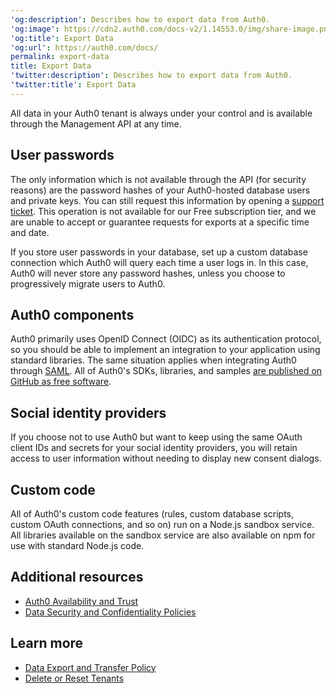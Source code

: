 ---
'og:description': Describes how to export data from Auth0.
'og:image': https://cdn2.auth0.com/docs-v2/1.14553.0/img/share-image.png
'og:title': Export Data
'og:url': https://auth0.com/docs/
permalink: export-data
title: Export Data
'twitter:description': Describes how to export data from Auth0.
'twitter:title': Export Data
---
All data in your Auth0 tenant is always under your control and is available through the <Tooltip tip="Management API: A product to allow customers to perform administrative tasks." cta="View Glossary" href="/docs/glossary?term=Management+API">Management API</Tooltip> at any time.

## User passwords

The only information which is not available through the API (for security reasons) are the password hashes of your Auth0-hosted database users and private keys. You can still request this information by opening a [support ticket](https://support.auth0.com). This operation is not available for our Free subscription tier, and we are unable to accept or guarantee requests for exports at a specific time and date.

If you store user passwords in your database, set up a custom database connection which Auth0 will query each time a user logs in. In this case, Auth0 will never store any password hashes, unless you choose to progressively migrate users to Auth0.

## Auth0 components

Auth0 primarily uses <Tooltip tip="OpenID: Open standard for authentication that allows applications to verify users' identities without collecting and storing login information." cta="View Glossary" href="/docs/glossary?term=OpenID">OpenID</Tooltip> Connect (OIDC) as its authentication protocol, so you should be able to implement an integration to your application using standard libraries. The same situation applies when integrating Auth0 through [SAML](/docs/authenticate/single-sign-on/outbound-single-sign-on/configure-auth0-saml-identity-provider). All of Auth0's SDKs, libraries, and samples [are published on GitHub as free software](https://github.com/auth0/).

## Social identity providers

If you choose not to use Auth0 but want to keep using the same <Tooltip tip="OAuth 2.0: Authorization framework that defines authorization protocols and workflows." cta="View Glossary" href="/docs/glossary?term=OAuth">OAuth</Tooltip> <Tooltip tip="OAuth 2.0: Authorization framework that defines authorization protocols and workflows." cta="View Glossary" href="/docs/glossary?term=client+IDs">client IDs</Tooltip> and secrets for your social <Tooltip tip="Identity Provider (IdP): Service that stores and manages digital identities." cta="View Glossary" href="/docs/glossary?term=identity+providers">identity providers</Tooltip>, you will retain access to user information without needing to display new consent dialogs.

## Custom code

All of Auth0's custom code features (rules, custom database scripts, custom OAuth connections, and so on) run on a Node.js sandbox service. All libraries available on the sandbox service are also available on npm for use with standard Node.js code.

## Additional resources

* [Auth0 Availability and Trust](https://auth0.com/availability-trust)
* [Data Security and Confidentiality Policies](https://auth0.com/security)

## Learn more

* [Data Export and Transfer Policy](/docs/troubleshoot/customer-support/operational-policies/data-export-and-transfer-policy)
* [Delete or Reset Tenants](/docs/troubleshoot/customer-support/manage-subscriptions/delete-or-reset-tenant)